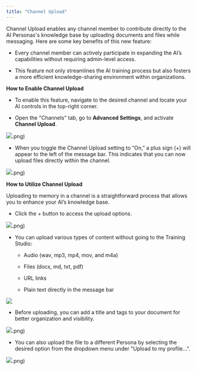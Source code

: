 ```yaml
---
title: "Channel Upload"
---
```


Channel Upload enables any channel member to contribute directly to the AI Personas's knowledge base by uploading documents and files while messaging. Here are some key benefits of this new feature:

* Every channel member can actively participate in expanding the AI’s capabilities without requiring admin-level access.

* This feature not only streamlines the AI training process but also fosters a more efficient knowledge-sharing environment within organizations.

**How to Enable Channel Upload**

* To enable this feature, navigate to the desired channel and locate your AI controls in the top-right corner.

* Open the "Channels" tab, go to **Advanced Settings**, and activate **Channel Upload**.

![](images/Group18\(1).png)

* When you toggle the Channel Upload setting to “On,” a plus sign (+) will appear to the left of the message bar. This indicates that you can now upload files directly within the channel.

![](images/Group15\(1).png)

**How to Utilize Channel Upload**

Uploading to memory in a channel is a straightforward process that allows you to enhance your AI’s knowledge base.&#x20;

* Click the + button to access the upload options.

![](images/Group17\(1).png)

* You can upload various types of content without going to the Training Studio:

  * Audio (wav, mp3, mp4, mov, and m4a)

  * Files (docx, md, txt, pdf)

  * URL links

  * Plain text directly in the message bar

![](images/Group16.png)

* Before uploading, you can add a title and tags to your document for better organization and visibility.

![](images/Group19\(1).png)

* You can also upload the file to a different Persona by selecting the desired option from the dropdown menu under "Upload to my profile...".

![](images/Group20\(1).png)
